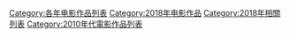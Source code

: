 [[Category:各年电影作品列表|Category:各年电影作品列表]]
[[Category:2018年电影作品|Category:2018年电影作品]]
[[Category:2018年相關列表|Category:2018年相關列表]]
[[Category:2010年代電影作品列表|Category:2010年代電影作品列表]]